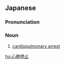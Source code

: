 ==Japanese==
{{wikipedia|lang=ja}}
{{ja-kanjitab|しん|はい|k2=ぱい|r=y|てい|し|yomi=o}}

===Pronunciation===
{{ja-pron|しんぱい ていし|y=o}}

===Noun===
{{ja-noun|しんぱい ていし}}

# [[cardiopulmonary arrest]]

[[hu:心肺停止]]
